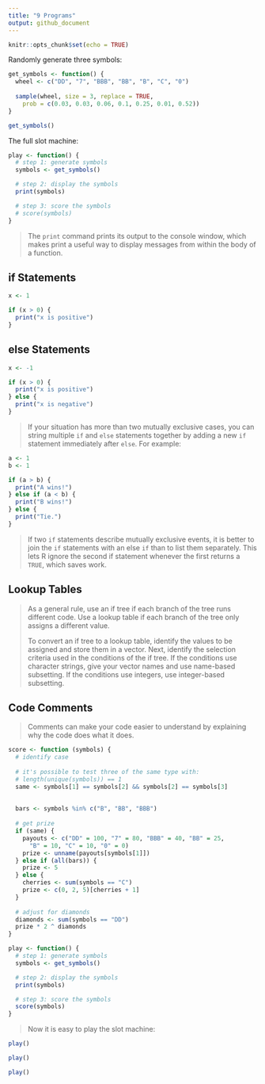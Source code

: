 ```yaml
---
title: "9 Programs"
output: github_document
---
```


```r
knitr::opts_chunk$set(echo = TRUE)
```

Randomly generate three symbols:

```r
get_symbols <- function() {
  wheel <- c("DD", "7", "BBB", "BB", "B", "C", "0")
  
  sample(wheel, size = 3, replace = TRUE, 
    prob = c(0.03, 0.03, 0.06, 0.1, 0.25, 0.01, 0.52))
}
```

```r
get_symbols()
```

The full slot machine:
```r
play <- function() {
  # step 1: generate symbols
  symbols <- get_symbols()

  # step 2: display the symbols
  print(symbols)

  # step 3: score the symbols
  # score(symbols)
}
```

>The `print` command prints its output to the console window, which makes print a useful way to display messages from within the body of a function. 

## if Statements

```r
x <- 1

if (x > 0) {
  print("x is positive")
}
```

## else Statements

```r
x <- -1

if (x > 0) {
  print("x is positive")
} else {
  print("x is negative")
}
```

>If your situation has more than two mutually exclusive cases, you can string multiple `if` and `else` statements together by adding a new `if` statement immediately after `else`. For example:

```r
a <- 1
b <- 1

if (a > b) {
  print("A wins!")
} else if (a < b) {
  print("B wins!")
} else {
  print("Tie.")
}
```

> If two `if` statements describe mutually exclusive events, it is better to join the `if` statements with an else `if` than to list them separately. This lets R ignore the second if statement whenever the first returns a `TRUE`, which saves work.

## Lookup Tables

>As a general rule, use an if tree if each branch of the tree runs different code. Use a lookup table if each branch of the tree only assigns a different value.
>
>To convert an if tree to a lookup table, identify the values to be assigned and store them in a vector. Next, identify the selection criteria used in the conditions of the if tree. If the conditions use character strings, give your vector names and use name-based subsetting. If the conditions use integers, use integer-based subsetting. 

## Code Comments

>Comments can make your code easier to understand by explaining why the code does what it does.

```r
score <- function (symbols) {
  # identify case
  
  # it's possible to test three of the same type with:
  # length(unique(symbols)) == 1
  same <- symbols[1] == symbols[2] && symbols[2] == symbols[3]
  
  
  bars <- symbols %in% c("B", "BB", "BBB")
  
  # get prize
  if (same) {
    payouts <- c("DD" = 100, "7" = 80, "BBB" = 40, "BB" = 25, 
      "B" = 10, "C" = 10, "0" = 0)
    prize <- unname(payouts[symbols[1]])
  } else if (all(bars)) {
    prize <- 5
  } else {
    cherries <- sum(symbols == "C")
    prize <- c(0, 2, 5)[cherries + 1]
  }
  
  # adjust for diamonds
  diamonds <- sum(symbols == "DD")
  prize * 2 ^ diamonds
}
```


```r
play <- function() {
  # step 1: generate symbols
  symbols <- get_symbols()

  # step 2: display the symbols
  print(symbols)

  # step 3: score the symbols
  score(symbols)
}
```

>Now it is easy to play the slot machine:

```r
play()

play()

play()
```

